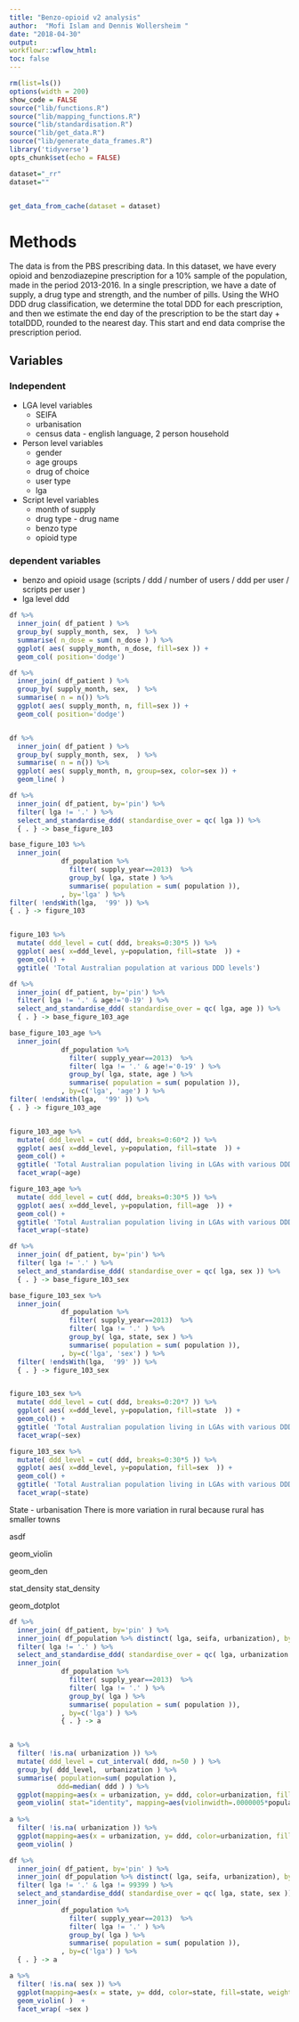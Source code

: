 ```yaml
---
title: "Benzo-opioid v2 analysis"
author:  "Mofi Islam and Dennis Wollersheim "
date: "2018-04-30"
output:
workflowr::wflow_html:
toc: false
---
```


```r

rm(list=ls())
options(width = 200)
show_code = FALSE
source("lib/functions.R")
source("lib/mapping_functions.R")
source("lib/standardisation.R")
source("lib/get_data.R")
source("lib/generate_data_frames.R")
library('tidyverse')
opts_chunk$set(echo = FALSE)

```


```r

dataset="_rr"
dataset=""


get_data_from_cache(dataset = dataset)


```
# Methods

The data is from the PBS prescribing data.  In this dataset, we have every opioid and benzodiazepine prescription for a 10% sample of the population, made in the period 2013-2016.  In a single prescription, we have a date of supply, a drug type and strength, and the number of pills.  Using the WHO DDD drug classification, we determine the total DDD for each prescription, and then we estimate the end day of the prescription to be the start day + totalDDD, rounded to the nearest day.  This start and end data comprise the prescription period. 

## Variables

### Independent
* LGA level variables
  * SEIFA
  * urbanisation
  * census data - english language, 2 person household
* Person level variables
  * gender
  * age groups
  * drug of choice
  * user type
  * lga
* Script level variables
  * month of supply
  * drug type - drug name
  * benzo type
  * opioid type


### dependent variables
* benzo and opioid usage (scripts / ddd / number of users / ddd per user / scripts per user  )
* lga level ddd


```r

df %>%
  inner_join( df_patient ) %>%
  group_by( supply_month, sex,  ) %>%
  summarise( n_dose = sum( n_dose ) ) %>%
  ggplot( aes( supply_month, n_dose, fill=sex )) +
  geom_col( position='dodge')

df %>%
  inner_join( df_patient ) %>%
  group_by( supply_month, sex,  ) %>%
  summarise( n = n()) %>%
  ggplot( aes( supply_month, n, fill=sex )) +
  geom_col( position='dodge')


df %>%
  inner_join( df_patient ) %>%
  group_by( supply_month, sex,  ) %>%
  summarise( n = n()) %>%
  ggplot( aes( supply_month, n, group=sex, color=sex )) +
  geom_line( ) 


```
```r

df %>%
  inner_join( df_patient, by='pin') %>%
  filter( lga != '.' ) %>%
  select_and_standardise_ddd( standardise_over = qc( lga )) %>% 
  { . } -> base_figure_103

base_figure_103 %>%
  inner_join( 
             df_population %>% 
               filter( supply_year==2013)  %>%
               group_by( lga, state ) %>%
               summarise( population = sum( population )), 
             , by='lga' ) %>% 
filter( !endsWith(lga,  '99' )) %>% 
{ . } -> figure_103


figure_103 %>%
  mutate( ddd_level = cut( ddd, breaks=0:30*5 )) %>%
  ggplot( aes( x=ddd_level, y=population, fill=state  )) +
  geom_col() +
  ggtitle( 'Total Australian population at various DDD levels')


```


```r

df %>%
  inner_join( df_patient, by='pin') %>%
  filter( lga != '.' & age!='0-19' ) %>%
  select_and_standardise_ddd( standardise_over = qc( lga, age )) %>% 
  { . } -> base_figure_103_age

base_figure_103_age %>%
  inner_join( 
             df_population %>% 
               filter( supply_year==2013)  %>%
               filter( lga != '.' & age!='0-19' ) %>%
               group_by( lga, state, age ) %>%
               summarise( population = sum( population )), 
             , by=c('lga', 'age') ) %>% 
filter( !endsWith(lga,  '99' )) %>% 
{ . } -> figure_103_age


figure_103_age %>%
  mutate( ddd_level = cut( ddd, breaks=0:60*2 )) %>%
  ggplot( aes( x=ddd_level, y=population, fill=state  )) +
  geom_col() +
  ggtitle( 'Total Australian population living in LGAs with various DDD levels, 0-19 excluded')+
  facet_wrap(~age)

figure_103_age %>%
  mutate( ddd_level = cut( ddd, breaks=0:30*5 )) %>%
  ggplot( aes( x=ddd_level, y=population, fill=age  )) +
  geom_col() +
  ggtitle( 'Total Australian population living in LGAs with various DDD levels, 0-19 excluded')+
  facet_wrap(~state)

```



```r

df %>%
  inner_join( df_patient, by='pin') %>%
  filter( lga != '.' ) %>%
  select_and_standardise_ddd( standardise_over = qc( lga, sex )) %>% 
  { . } -> base_figure_103_sex

base_figure_103_sex %>%
  inner_join( 
             df_population %>% 
               filter( supply_year==2013)  %>%
               filter( lga != '.' ) %>%
               group_by( lga, state, sex ) %>%
               summarise( population = sum( population )), 
             , by=c('lga', 'sex') ) %>% 
  filter( !endsWith(lga,  '99' )) %>% 
  { . } -> figure_103_sex


figure_103_sex %>%
  mutate( ddd_level = cut( ddd, breaks=0:20*7 )) %>%
  ggplot( aes( x=ddd_level, y=population, fill=state  )) +
  geom_col() +
  ggtitle( 'Total Australian population living in LGAs with various DDD levels')+
  facet_wrap(~sex)

figure_103_sex %>%
  mutate( ddd_level = cut( ddd, breaks=0:30*5 )) %>%
  ggplot( aes( x=ddd_level, y=population, fill=sex  )) +
  geom_col() +
  ggtitle( 'Total Australian population living in LGAs with various DDD levels')+
  facet_wrap(~state)

```


State - urbanisation
There is more variation in rural because rural has smaller towns

asdf

geom_violin

geom_den 

stat_density
stat_density

geom_dotplot

```r

df %>%
  inner_join( df_patient, by='pin' ) %>%
  inner_join( df_population %>% distinct( lga, seifa, urbanization), by='lga' ) %>%
  filter( lga != '.' ) %>%
  select_and_standardise_ddd( standardise_over = qc( lga, urbanization )) %>% 
  inner_join( 
             df_population %>% 
               filter( supply_year==2013)  %>%
               filter( lga != '.' ) %>%
               group_by( lga ) %>%
               summarise( population = sum( population )), 
             , by=c('lga') ) %>% 
             { . } -> a


a %>%
  filter( !is.na( urbanization )) %>%
  mutate( ddd_level = cut_interval( ddd, n=50 ) ) %>%
  group_by( ddd_level,  urbanization ) %>%
  summarise( population=sum( population ),
            ddd=median( ddd ) ) %>%
  ggplot(mapping=aes(x = urbanization, y= ddd, color=urbanization, fill=urbanization)) +
  geom_violin( stat="identity", mapping=aes(violinwidth=.0000005*population)) 
 
a %>%
  filter( !is.na( urbanization )) %>%
  ggplot(mapping=aes(x = urbanization, y= ddd, color=urbanization, fill=urbanization, weight=population)) +
  geom_violin( ) 

df %>%
  inner_join( df_patient, by='pin' ) %>%
  inner_join( df_population %>% distinct( lga, seifa, urbanization), by='lga' ) %>%
  filter( lga != '.' & lga != 99399 ) %>%
  select_and_standardise_ddd( standardise_over = qc( lga, state, sex )) %>% 
  inner_join( 
             df_population %>% 
               filter( supply_year==2013)  %>%
               filter( lga != '.' ) %>%
               group_by( lga ) %>%
               summarise( population = sum( population )), 
             , by=c('lga') ) %>% 
  { . } -> a

a %>%
  filter( !is.na( sex )) %>%
  ggplot(mapping=aes(x = state, y= ddd, color=state, fill=state, weight=population)) +
  geom_violin( )  +
  facet_wrap( ~sex )

```


